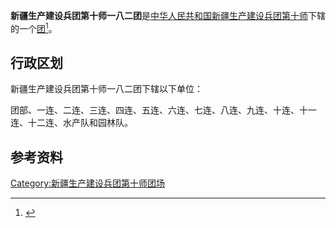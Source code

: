 {{中国乡级行政区
|行政区全称           = 新疆生产建设兵团第十师一八二团
|上级行政区           = [[新疆生产建设兵团第十师|新疆生产建设兵团第十师]]
|行政区类别           = [[团_(军队)|团]]
}}

'''新疆生产建设兵团第十师一八二团'''是[[中华人民共和国|中华人民共和国]][[新疆生产建设兵团|新疆生产建设兵团]][[新疆生产建设兵团第十师|第十师]]下辖的一个[[团_(军队)|团]]<ref>{{Cite journal|title=新疆生产建设兵团分布图|author=新疆生产建设兵团年鉴编辑委员会|journal=兵团年鉴|publisher=新疆生产建设兵团年鉴社|doi=10.42437/y.cnki.yxjsc.2021.000007|year=2020|location=乌鲁木齐|page=7-8|issn=1671-3338}}</ref>。

== 行政区划 ==
新疆生产建设兵团第十师一八二团下辖以下单位：

团部、一连、二连、三连、四连、五连、六连、七连、八连、九连、十连、十一连、十二连、水产队和园林队。

== 参考资料 ==
{{reflist}}

{{新疆行政区划小作品}}
{{新疆生产建设兵团第十师}}
{{DEFAULTSORT:182}}
[[Category:新疆生产建设兵团第十师团场|Category:新疆生产建设兵团第十师团场]]